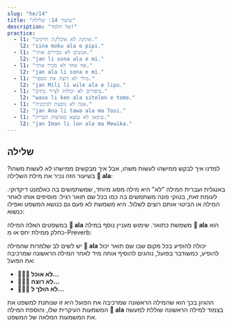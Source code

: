 ```yaml
---
slug: "he/14"
title: "שיעור 14: שלילה"
description: "אל תלמד!"
practice:
  - l1: "את/ה לא אוכל/ת חרקים."
    l2: "sina moku ala e pipi."
  - l1: "אנשים לא מכירים אותי."
    l2: "jan li sona ala e mi."
  - l1: "אף אחד לא מכיר אותי."
    l2: "jan ala li sona e mi."
  - l1: "מילי לא רוצה את הספר."
    l2: "jan Mili li wile ala e lipu."
  - l1: "ציפורים לא יכולות לצייר בתים."
    l2: "waso li ken ala sitelen e tomo."
  - l1: "אנה לא נוסעת לגרמניה."
    l2: "jan Ana li tawa ala ma Tosi."
  - l1: "עימאן לא נמצא בארצות הברית."
    l2: "jan Iman li lon ala ma Mewika."
---
```



## שלילה

למדנו איך לבקש ממישהו לעשות משהו, אבל איך מבקשים ממישהו *לא* לעשות משהו? בשיעור הזה נכיר את מילת השלילה **󱤂 ala**:

<List>
  <Word sl="ala" m="לא, אל" />
</List>

באנגלית ועברית המילה "לא" היא מילה מסוג מיוחד, שמשתמשים בה כאלמנט דיקדוקי. לעומת זאת, בטוקי פונה משתמשים בה כמו בכל שם תואר רגיל: מוסיפים אותו לאחר המילה או הביטוי אותם רוצים לשלול. היא משמשת לא פעם גם כנושא המשפט ואפילו כנשוא:

<List>
  <Word sl="jan ala" m="אף אחד, משהו לא אנושי" />
  <Sentence sl="jan ala li wile utala." m="אף אחד לא רוצה להלחם." />
  <Word sl="suli ala" m="לא חשוב, לא גדול" />
  <Sentence sl="ni li suli ala tawa mi." m="לא משנה לי." />
  <Word sl="moku ala" m="לא אוכל, לא למאכל" />
  <Sentence sl="pipi li moku ala e soweli." m="חרקים לא אוכלים בעלי חיים." />
</List>

במשפטים האלה המילה **󱤂 ala** משמשת כתואר. שימוש מעניין נוסף במילה **󱤂 ala** הוא כחלק ממילת יחס או מ-Preverb:

<List>
  <Word sl="wile ala" m="לא רוצה ל..." />
  <Sentence sl="sina wile ala moku e suwi." m="לא כדאי לך לאכול ממתקים." />
  <Word sl="tawa ala" m="לא הולך ל..., לא זז לכיוון של..." />
  <Sentence sl="pipi li tawa ala kasi." m="החרק לא מתקרב לכיוון הצמח." />
</List>

יש לשים לב שלמרות שהמילה **󱤂 ala** יכולה להופיע בכל מקום שבו שם תואר יכול להופיע, כמשודבר בפועל, נוהגים להוסיף אותה מיד לאחר המילה הראשונה שמרכיבה את הפועל: 
* **󱤧󱤶󱤂 לא אוכל...**
* **󱤧󱥷󱤂 לא רוצה...**
* **󱤧󱥩󱤂 לא הולך ל...**

ההגיון בכך הוא שהמילה הראשונה שמרכיבה את הפועל היא זו שנותנת למשפט את המשמעות העיקרית שלו, והוספת המילה **󱤂 ala** בצמוד למילה הראשונה שוללת למעשה את המשמעות המלאה של המשפט.  

<Practice exercises={frontmatter.practice} client:load />

